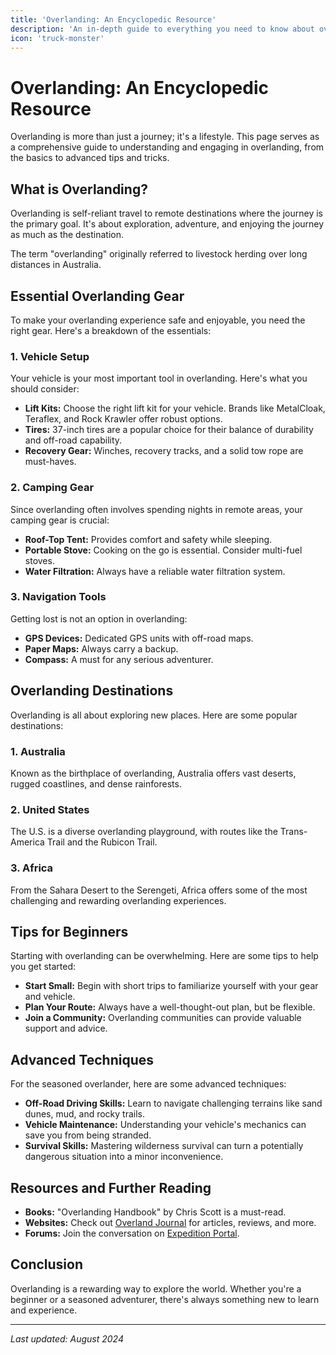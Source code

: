 ```yaml
---
title: 'Overlanding: An Encyclopedic Resource'
description: 'An in-depth guide to everything you need to know about overlanding.'
icon: 'truck-monster'
---
```


# Overlanding: An Encyclopedic Resource

Overlanding is more than just a journey; it's a lifestyle. This page serves as a comprehensive guide to understanding and engaging in overlanding, from the basics to advanced tips and tricks.

## What is Overlanding?

Overlanding is self-reliant travel to remote destinations where the journey is the primary goal. It's about exploration, adventure, and enjoying the journey as much as the destination.


The term "overlanding" originally referred to livestock herding over long distances in Australia.


## Essential Overlanding Gear

To make your overlanding experience safe and enjoyable, you need the right gear. Here's a breakdown of the essentials:

### 1. **Vehicle Setup**

Your vehicle is your most important tool in overlanding. Here's what you should consider:

- **Lift Kits:** Choose the right lift kit for your vehicle. Brands like MetalCloak, Teraflex, and Rock Krawler offer robust options.
- **Tires:** 37-inch tires are a popular choice for their balance of durability and off-road capability.
- **Recovery Gear:** Winches, recovery tracks, and a solid tow rope are must-haves.

### 2. **Camping Gear**

Since overlanding often involves spending nights in remote areas, your camping gear is crucial:

- **Roof-Top Tent:** Provides comfort and safety while sleeping.
- **Portable Stove:** Cooking on the go is essential. Consider multi-fuel stoves.
- **Water Filtration:** Always have a reliable water filtration system.

### 3. **Navigation Tools**

Getting lost is not an option in overlanding:

- **GPS Devices:** Dedicated GPS units with off-road maps.
- **Paper Maps:** Always carry a backup.
- **Compass:** A must for any serious adventurer.

## Overlanding Destinations

Overlanding is all about exploring new places. Here are some popular destinations:

### 1. **Australia**

Known as the birthplace of overlanding, Australia offers vast deserts, rugged coastlines, and dense rainforests.

### 2. **United States**

The U.S. is a diverse overlanding playground, with routes like the Trans-America Trail and the Rubicon Trail.

### 3. **Africa**

From the Sahara Desert to the Serengeti, Africa offers some of the most challenging and rewarding overlanding experiences.

## Tips for Beginners

Starting with overlanding can be overwhelming. Here are some tips to help you get started:

- **Start Small:** Begin with short trips to familiarize yourself with your gear and vehicle.
- **Plan Your Route:** Always have a well-thought-out plan, but be flexible.
- **Join a Community:** Overlanding communities can provide valuable support and advice.

## Advanced Techniques

For the seasoned overlander, here are some advanced techniques:

- **Off-Road Driving Skills:** Learn to navigate challenging terrains like sand dunes, mud, and rocky trails.
- **Vehicle Maintenance:** Understanding your vehicle's mechanics can save you from being stranded.
- **Survival Skills:** Mastering wilderness survival can turn a potentially dangerous situation into a minor inconvenience.

## Resources and Further Reading

- **Books:** "Overlanding Handbook" by Chris Scott is a must-read.
- **Websites:** Check out [Overland Journal](https://www.overlandjournal.com) for articles, reviews, and more.
- **Forums:** Join the conversation on [Expedition Portal](https://www.expeditionportal.com).

## Conclusion

Overlanding is a rewarding way to explore the world. Whether you're a beginner or a seasoned adventurer, there's always something new to learn and experience.

---

_Last updated: August 2024_
